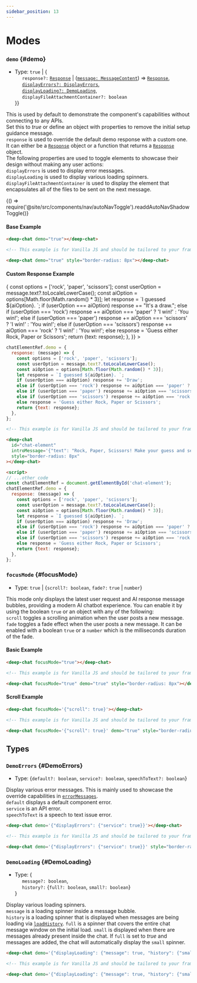 ```yaml
---
sidebar_position: 13
---
```


# Modes

### `demo` {#demo}

- Type: `true` | \{ <br />
  &nbsp;&nbsp;&nbsp;&nbsp; `response?:` [`Response`](/docs/connect#Response) | ([`message: MessageContent`](/docs/messages/#MessageContent)) => [`Response`](/docs/connect#Response), <br />
  &nbsp;&nbsp;&nbsp;&nbsp; [`displayErrors?: DisplayErrors`](#DisplayErrors), <br />
  &nbsp;&nbsp;&nbsp;&nbsp; [`displayLoading?: DemoLoading`](#DemoLoading), <br />
  &nbsp;&nbsp;&nbsp;&nbsp; `displayFileAttachmentContainer?: boolean` <br />
  }\}

This is used by default to demonstrate the component's capabilities without connecting to any APIs. <br />
Set this to _true_ or define an object with properties to remove the initial setup guidance message. <br />
`response` is used to override the default demo response with a custom one. It can either be a [`Response`](/docs/connect#Response) object or a function that returns
a [`Response`](/docs/connect#Response) object. <br />
The following properties are used to toggle elements to showcase their design without making any user actions: <br />
`displayErrors` is used to display error messages. <br />
`displayLoading` is used to display various loading spinners. <br />
`displayFileAttachmentContainer` is used to display the element that encapsulates all of the files to be sent on the next message. <br />


<BrowserOnly>{() => require('@site/src/components/nav/autoNavToggle').readdAutoNavShadowToggle()}</BrowserOnly>

#### Base Example

<ComponentContainer>
  <DeepChatBrowser style={{borderRadius: '8px'}} demo={true}></DeepChatBrowser>
</ComponentContainer>

<Tabs>
<TabItem value="js" label="Sample code">

```html
<deep-chat demo="true"></deep-chat>
```

</TabItem>
<TabItem value="py" label="Full code">

```html
<!-- This example is for Vanilla JS and should be tailored to your framework (see Examples) -->

<deep-chat demo="true" style="border-radius: 8px"></deep-chat>
```

</TabItem>
</Tabs>

<LineBreak></LineBreak>

#### Custom Response Example

<ComponentContainer>
  <DeepChatBrowser
    style={{borderRadius: '8px'}}
    introMessage={{text: 'Rock, Paper, Scissors! Make your guess and see who wins!'}}
    demo={{
      response: (message) => {
        const options = ['rock', 'paper', 'scissors'];
        const userOption = message.text?.toLocaleLowerCase();
        const aiOption = options[Math.floor(Math.random() * 3)];
        let response = `I guessed ${aiOption}. `;
        if (userOption === aiOption) response += "It's a draw.";
        else if (userOption === 'rock') response += aiOption === 'paper' ? 'I win!' : 'You win!';
        else if (userOption === 'paper') response += aiOption === 'scissors' ? 'I win!' : 'You win!';
        else if (userOption === 'scissors') response += aiOption === 'rock' ? 'I win!' : 'You win!';
        else response = 'Guess either Rock, Paper or Scissors';
        return {text: response};
      },
    }}
  ></DeepChatBrowser>
</ComponentContainer>

<Tabs>
<TabItem value="js" label="Sample code">

```javascript
chatElementRef.demo = {
  response: (message) => {
    const options = ['rock', 'paper', 'scissors'];
    const userOption = message.text?.toLocaleLowerCase();
    const aiOption = options[Math.floor(Math.random() * 3)];
    let response = `I guessed ${aiOption}. `;
    if (userOption === aiOption) response += 'Draw';
    else if (userOption === 'rock') response += aiOption === 'paper' ? 'I win!' : 'You win!';
    else if (userOption === 'paper') response += aiOption === 'scissors' ? 'I win!' : 'You win!';
    else if (userOption === 'scissors') response += aiOption === 'rock' ? 'I win!' : 'You win!';
    else response = 'Guess either Rock, Paper or Scissors';
    return {text: response};
  },
};
```

</TabItem>
<TabItem value="py" label="Full code">

```html
<!-- This example is for Vanilla JS and should be tailored to your framework (see Examples) -->

<deep-chat
  id="chat-element"
  introMessage='{"text": "Rock, Paper, Scissors! Make your guess and see who wins!"}'
  style="border-radius: 8px"
></deep-chat>

<script>
// ...other code
const chatElementRef = document.getElementById('chat-element');
chatElementRef.demo = {
  response: (message) => {
    const options = ['rock', 'paper', 'scissors'];
    const userOption = message.text?.toLocaleLowerCase();
    const aiOption = options[Math.floor(Math.random() * 3)];
    let response = `I guessed ${aiOption}. `;
    if (userOption === aiOption) response += 'Draw';
    else if (userOption === 'rock') response += aiOption === 'paper' ? 'I win!' : 'You win!';
    else if (userOption === 'paper') response += aiOption === 'scissors' ? 'I win!' : 'You win!';
    else if (userOption === 'scissors') response += aiOption === 'rock' ? 'I win!' : 'You win!';
    else response = 'Guess either Rock, Paper or Scissors';
    return {text: response};
  },
};
```

</TabItem>
</Tabs>

<LineBreak></LineBreak>

### `focusMode` {#focusMode}

- Type: `true` | \{`scroll?: boolean`, `fade?:` `true` | `number`\}

This mode only displays the latest user request and AI response message bubbles, providing a modern AI chatbot experience.
You can enable it by using the boolean `true` or an object with any of the following: <br />
`scroll` toggles a scrolling animation when the user posts a new message. <br />
`fade` toggles a fade effect when the user posts a new message.
It can be enabled with a boolean `true` or a `number` which is the milliseconds duration of the fade. <br />

#### Basic Example

<ComponentContainer>
  <DeepChatBrowser style={{borderRadius: '8px'}} focusMode={true} demo={true}></DeepChatBrowser>
</ComponentContainer>

<Tabs>
<TabItem value="js" label="Sample code">

```html
<deep-chat focusMode="true"></deep-chat>
```

</TabItem>
<TabItem value="py" label="Full code">

```html
<!-- This example is for Vanilla JS and should be tailored to your framework (see Examples) -->

<deep-chat focusMode="true" demo="true" style="border-radius: 8px"></deep-chat>
```

</TabItem>
</Tabs>

<LineBreak></LineBreak>

#### Scroll Example

<ComponentContainer>
  <DeepChatBrowser style={{borderRadius: '8px'}} focusMode={{scroll: true}} demo={true}></DeepChatBrowser>
</ComponentContainer>

<Tabs>
<TabItem value="js" label="Sample code">

```html
<deep-chat focusMode='{"scroll": true}'></deep-chat>
```

</TabItem>
<TabItem value="py" label="Full code">

```html
<!-- This example is for Vanilla JS and should be tailored to your framework (see Examples) -->

<deep-chat focusMode='{"scroll": true}' demo="true" style="border-radius: 8px"></deep-chat>
```

</TabItem>
</Tabs>

<LineBreak></LineBreak>

## Types

### `DemoErrors` {#DemoErrors}

- Type: \{`default?: boolean`, `service?: boolean`, `speechToText?: boolean`\}

Display various error messages. This is mainly used to showcase the override capabilities in [`errorMessages`](/docs/messages#errorMessages). <br />
`default` displays a default component error. <br />
`service` is an API error. <br />
`speechToText` is a speech to text issue error.

<ComponentContainer>
  <DeepChatBrowser style={{borderRadius: '8px'}} demo={{displayErrors: {service: true}}}></DeepChatBrowser>
</ComponentContainer>

<Tabs>
<TabItem value="js" label="Sample code">

```html
<deep-chat demo='{"displayErrors": {"service": true}}'></deep-chat>
```

</TabItem>
<TabItem value="py" label="Full code">

```html
<!-- This example is for Vanilla JS and should be tailored to your framework (see Examples) -->

<deep-chat demo='{"displayErrors": {"service": true}}' style="border-radius: 8px"></deep-chat>
```

</TabItem>
</Tabs>

<LineBreak></LineBreak>

### `DemoLoading` {#DemoLoading}

- Type: \{ <br />
  &nbsp;&nbsp;&nbsp;&nbsp; `message?: boolean`, <br />
  &nbsp;&nbsp;&nbsp;&nbsp; `history?:` \{`full?: boolean`, `small?: boolean`} <br />
  \}

Display various loading spinners. <br />
`message` is a loading spinner inside a message bubble. <br />
`history` is a loading spinner that is displayed when messages are being loading via [`loadHistory`](/docs/interceptors#loadHistory).
`full` is a spinner that covers the entire chat message window on the initial load. `small` is displayed when there are messages
already present inside the chat. If `full` is set to _true_ and messages are added, the chat will automatically display the `small`
spinner. <br />

<ComponentContainer>
  <DeepChatBrowser
    style={{borderRadius: '8px'}}
    demo={{displayLoading: {message: true, history: {small: true}}}}
  ></DeepChatBrowser>
</ComponentContainer>

<Tabs>
<TabItem value="js" label="Sample code">

```html
<deep-chat demo='{"displayLoading": {"message": true, "history": {"small": true}}}'></deep-chat>
```

</TabItem>
<TabItem value="py" label="Full code">

```html
<!-- This example is for Vanilla JS and should be tailored to your framework (see Examples) -->

<deep-chat demo='{"displayLoading": {"message": true, "history": {"small": true}}}' style="border-radius: 8px"></deep-chat>
```

</TabItem>
</Tabs>

<LineBreak></LineBreak>
